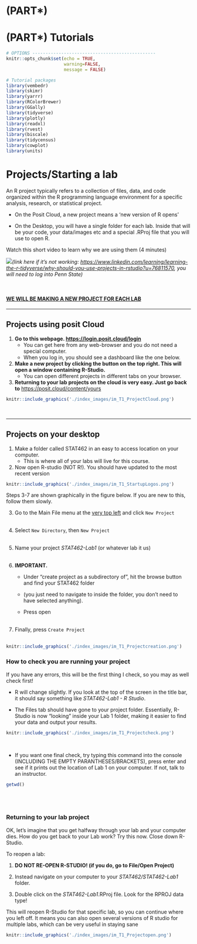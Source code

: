 # (PART\*) [.]{style="color: white;"} {.unnumbered}

# (PART\*) **Tutorials** {.unnumbered}

```r
# OPTIONS -----------------------------------------------
knitr::opts_chunk$set(echo = TRUE, 
                      warning=FALSE, 
                      message = FALSE)

# Tutorial packages
library(vembedr)
library(skimr)
library(yarrr)
library(RColorBrewer)
library(GGally) 
library(tidyverse)
library(plotly)
library(readxl)
library(rvest)
library(biscale)
library(tidycensus)
library(cowplot)
library(units)


```

# Projects/Starting a lab {#T1_Projects}

An R project typically refers to a collection of files, data, and code organized within the R programming language environment for a specific analysis, research, or statistical project.

-   On the Posit Cloud, a new project means a 'new version of R opens'

-   On the Desktop, you will have a single folder for each lab. Inside that will be your code, your data/images etc and a special .RProj file that you will use to open R.

Watch this short video to learn why we are using them (4 minutes)

[*![](./index_images/im_T1_ProjectVideo.png)*](https://www.linkedin.com/learning/learning-the-r-tidyverse/why-should-you-use-projects-in-rstudio?u=76811570)*(link here if it's not working: <https://www.linkedin.com/learning/learning-the-r-tidyverse/why-should-you-use-projects-in-rstudio?u=76811570>, you will need to log into Penn State)*

<br>

#### [WE WILL BE MAKING A NEW PROJECT FOR EACH LAB]{.underline}

------------------------------------------------------------------------

## Projects using posit Cloud {#T1_ProjectsCloud}

1.  **Go to this webpage. <https://login.posit.cloud/login>**
    -   You can get here from any web-browser and you do not need a special computer.
    -   When you log in, you should see a dashboard like the one below.\
2.  **Make a new project by clicking the button on the top right. This will open a window containing R-Studio.**
    -   You can open different projects in different tabs on your browser.
3.  **Returning to your lab projects on the cloud is very easy. Just go back to** <https://posit.cloud/content/yours>

```r
knitr::include_graphics('./index_images/im_T1_ProjectCloud.png')
```

<br>

------------------------------------------------------------------------

## Projects on your desktop

1.  Make a folder called STAT462 in an easy to access location on your computer.
    -   This is where all of your labs will live for this course.\
2.  Now open R-studio (NOT R!). You should have updated to the most recent version <br>

```r
knitr::include_graphics('./index_images/im_T1_StartupLogos.png')
```

Steps 3-7 are shown graphically in the figure below. If you are new to this, follow them slowly.

3.  Go to the Main File menu at the [very top left]{.underline} and click `New Project` <br>\

4.  Select `New Directory`, then `New Project`<br>\

5.  Name your project *STAT462-Lab1* (or whatever lab it us) <br>\

6.  **IMPORTANT.**

    -   Under "create project as a subdirectory of", hit the browse button and find your STAT462 folder

    -   (you just need to navigate to inside the folder, you don't need to have selected anything).

    -   Press open <br>\

7.  Finally, press `Create Project`<br>\

```r
knitr::include_graphics('./index_images/im_T1_Projectcreation.png')
```

### How to check you are running your project

If you have any errors, this will be the first thing I check, so you may as well check first!

-   R will change slightly. If you look at the top of the screen in the title bar, it should say something like *STAT462-Lab1 - R Studio*.

-   The Files tab should have gone to your project folder. Essentially, R-Studio is now "looking" inside your Lab 1 folder, making it easier to find your data and output your results.

```r
knitr::include_graphics('./index_images/im_T1_Projectcheck.png')
```

<br>

-   If you want one final check, try typing this command into the console (INCLUDING THE EMPTY PARANTHESES/BRACKETS), press enter and see if it prints out the location of Lab 1 on your computer. If not, talk to an instructor.

```r
getwd()
```

<br><br>

### Returning to your lab project

OK, let's imagine that you get halfway through your lab and your computer dies. How do you get back to your Lab work? Try this now. Close down R-Studio.

To reopen a lab:

1.  **DO NOT RE-OPEN R-STUDIO! (if you do, go to File/Open Project)**

2.  Instead navigate on your computer to your *STAT462/STAT462-Lab1* folder.

3.  Double click on the *STAT462-Lab1*.RProj file. Look for the RPROJ data type!

This will reopen R-Studio for that specific lab, so you can continue where you left off. It means you can also open several versions of R studio for multiple labs, which can be very useful in staying sane

```r
knitr::include_graphics('./index_images/im_T1_Projectopen.png')
```
